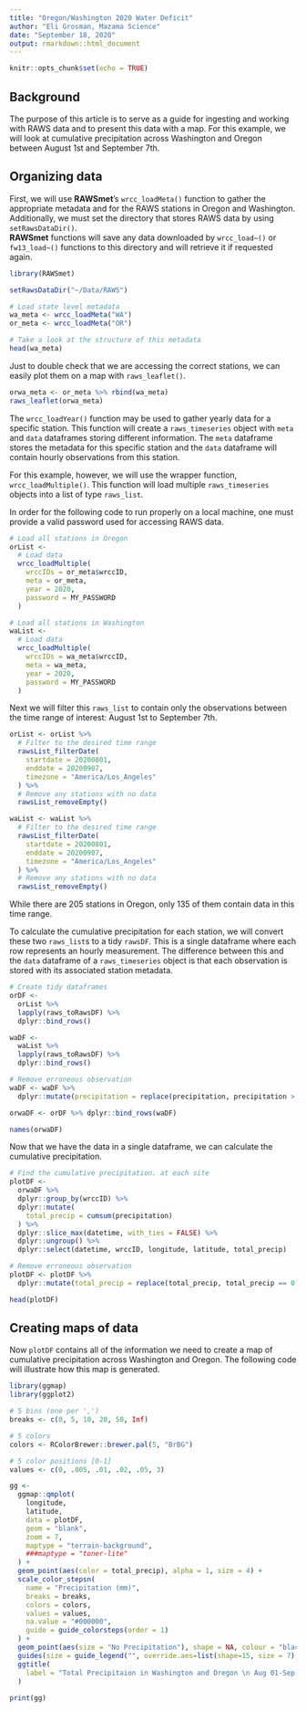 ```yaml
---
title: "Oregon/Washington 2020 Water Deficit"
author: "Eli Grosman, Mazama Science"
date: "September 18, 2020"
output: rmarkdown::html_document
---
```


```r
knitr::opts_chunk$set(echo = TRUE)
```

## Background
The purpose of this article is to serve as a guide for ingesting and working with
RAWS data and to present this data with a map. For this example, we will look
at cumulative precipitation across Washington and Oregon between August 1st
and September 7th.

## Organizing data
First, we will use **RAWSmet**'s `wrcc_loadMeta()` function to gather the 
appropriate metadata and for the RAWS stations in Oregon and Washington. Additionally,
we must set the directory that stores RAWS data by using `setRawsDataDir()`.  
**RAWSmet** functions will save any data downloaded by `wrcc_load~()` or `fw13_load~()`
functions to this directory and will retrieve it if requested again.
```r
library(RAWSmet)

setRawsDataDir("~/Data/RAWS")

# Load state level metadata
wa_meta <- wrcc_loadMeta("WA")
or_meta <- wrcc_loadMeta("OR")

# Take a look at the structure of this metadata
head(wa_meta)
```
Just to double check that we are accessing the correct stations, we can easily 
plot them on a map with `raws_leaflet()`.
```r
orwa_meta <- or_meta %>% rbind(wa_meta)
raws_leaflet(orwa_meta)
```
The `wrcc_loadYear()` function may be used to gather yearly data for a specific
station. This function will create a `raws_timeseries` object with `meta` and `data`
dataframes storing different information. The `meta` dataframe stores the metadata
for this specific station and the `data` dataframe will contain hourly observations
from this station. 

For this example, however, we will use the wrapper function, `wrcc_loadMultiple()`.
This function will load multiple `raws_timeseries` objects into a list of type
`raws_list`. 

In order for the following code to run properly on a local machine,
one must provide a valid password used for accessing RAWS data.
```r
# Load all stations in Oregon
orList <- 
  # Load data
  wrcc_loadMultiple(
    wrccIDs = or_meta$wrccID,
    meta = or_meta,
    year = 2020,
    password = MY_PASSWORD
  )

# Load all stations in Washington
waList <- 
  # Load data
  wrcc_loadMultiple(
    wrccIDs = wa_meta$wrccID,
    meta = wa_meta,
    year = 2020,
    password = MY_PASSWORD
  )
```
Next we will filter this `raws_list` to contain only the observations between
the time range of interest: August 1st to September 7th. 
```r
orList <- orList %>%
  # Filter to the desired time range
  rawsList_filterDate(
    startdate = 20200801,
    enddate = 20200907,
    timezone = "America/Los_Angeles"
  ) %>%
  # Remove any stations with no data
  rawsList_removeEmpty()

waList <- waList %>%
  # Filter to the desired time range
  rawsList_filterDate(
    startdate = 20200801,
    enddate = 20200907,
    timezone = "America/Los_Angeles"
  ) %>%
  # Remove any stations with no data
  rawsList_removeEmpty()
```
While there are 205 stations in Oregon, only 135 of them contain data in this
time range.

To calculate the cumulative precipitation for each station, we will convert
these two `raws_list`s to a tidy `rawsDF`. This is a single dataframe where each
row represents an hourly measurement. The difference between this and the `data`
dataframe of a `raws_timeseries` object is that each observation is stored with
its associated station metadata. 
```r
# Create tidy dataframes
orDF <-
  orList %>%
  lapply(raws_toRawsDF) %>%
  dplyr::bind_rows()

waDF <-
  waList %>%
  lapply(raws_toRawsDF) %>%
  dplyr::bind_rows()

# Remove erroneous observation 
waDF <- waDF %>% 
  dplyr::mutate(precipitation = replace(precipitation, precipitation > 5000, 0))

orwaDF <- orDF %>% dplyr::bind_rows(waDF)

names(orwaDF)
```

Now that we have the data in a single dataframe, we can calculate the cumulative
precipitation.
``` r
# Find the cumulative precipitation. at each site
plotDF <-
  orwaDF %>%
  dplyr::group_by(wrccID) %>%
  dplyr::mutate(
    total_precip = cumsum(precipitation)
  ) %>%
  dplyr::slice_max(datetime, with_ties = FALSE) %>%
  dplyr::ungroup() %>%
  dplyr::select(datetime, wrccID, longitude, latitude, total_precip)

# Remove erroneous observation 
plotDF <- plotDF %>% 
  dplyr::mutate(total_precip = replace(total_precip, total_precip == 0, NA))

head(plotDF)
```

## Creating maps of data

Now `plotDF` contains all of the information we need to create a map of cumulative
precipitation across Washington and Oregon. The following code will illustrate
how this map is generated.
```r

library(ggmap)
library(ggplot2)

# 5 bins (one per ',')
breaks <- c(0, 5, 10, 20, 50, Inf)

# 5 colors
colors <- RColorBrewer::brewer.pal(5, "BrBG")

# 5 color positions [0-1]
values <- c(0, .005, .01, .02, .05, 3)

gg <- 
  ggmap::qmplot(
    longitude,
    latitude,
    data = plotDF, 
    geom = "blank", 
    zoom = 7, 
    maptype = "terrain-background",
    ###maptype = "toner-lite"
  ) +
  geom_point(aes(color = total_precip), alpha = 1, size = 4) +
  scale_color_stepsn(
    name = "Precipitation (mm)",
    breaks = breaks,
    colors = colors,
    values = values,
    na.value = "#000000",
    guide = guide_colorsteps(order = 1)
  ) +
  geom_point(aes(size = "No Precipitation"), shape = NA, colour = "black") +
  guides(size = guide_legend("", override.aes=list(shape=15, size = 7), order = 2)) +
  ggtitle(
    label = "Total Precipitaion in Washington and Oregon \n Aug 01-Sep 07, 2020"
  )
  
print(gg)
```

